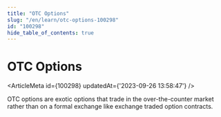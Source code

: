 ```yaml
---
title: "OTC Options"
slug: "/en/learn/otc-options-100298"
id: "100298"
hide_table_of_contents: true
---
```



# OTC Options

<ArticleMeta id={100298} updatedAt={'2023-09-26 13:58:47'} />
<div className='border-solid border-b border-t-0 my-4 border-[var(--ifm-color-gray-300)]' />

OTC options are exotic options that trade in the over-the-counter market rather than on a formal exchange like exchange traded option contracts.
